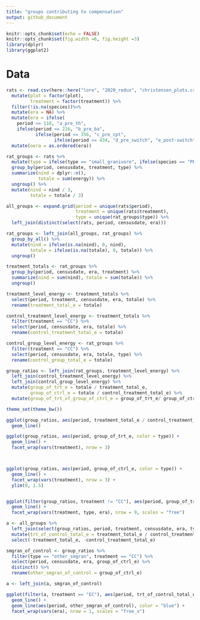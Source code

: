 ```yaml
---
title: "groups contributing to compensation"
output: github_document
---
```



```r
knitr::opts_chunk$set(echo = FALSE)
knitr::opts_chunk$set(fig.width =6, fig.height =3)
library(dplyr)
library(ggplot2)
```

# Data

```r

rats <- read.csv(here::here("lore", "2020_redux", "christensen_plots.csv")) %>%
  mutate(plot = factor(plot),
         treatment = factor(treatment)) %>%
  filter(!is.na(species))%>%
  mutate(era = NA) %>%
  mutate(era = ifelse(
    period <= 118, "a_pre_th",
    ifelse(period <= 216, "b_pre_ba",
           ifelse(period <= 356, "c_pre_cpt",
                  ifelse(period <= 434, "d_pre_switch", "e_post-switch"))))) %>%
  mutate(oera = as.ordered(era))


```

```r

rat_groups <- rats %>% 
  mutate(type = ifelse(type == "small_granivore", ifelse(species == "PB", "PB", "other_smgran"), "not_smgran")) %>%
  group_by(period, censusdate, treatment, type) %>%
  summarize(nind = dplyr::n(),
            totale = sum(energy)) %>%
  ungroup() %>%
  mutate(nind = nind / 3,
         totale = totale / 3)

all_groups <- expand.grid(period = unique(rats$period), 
                          treatment = unique(rats$treatment),
                          type = unique(rat_groups$type)) %>%
  left_join(distinct(select(rats, period, censusdate, era)))

rat_groups <- left_join(all_groups, rat_groups) %>%
  group_by_all() %>%
  mutate(nind = ifelse(is.na(nind), 0, nind),
         totale = ifelse(is.na(totale), 0, totale)) %>%
  ungroup() 

treatment_totals <- rat_groups %>%
  group_by(period, censusdate, era, treatment) %>%
  summarize(nind = sum(nind), totale = sum(totale)) %>%
  ungroup() 

treatment_level_energy <- treatment_totals %>%
  select(period, treatment, censusdate, era, totale) %>%
  rename(treatment_total_e = totale)

control_treatment_level_energy <- treatment_totals %>%
  filter(treatment == "CC") %>%
  select(period, censusdate, era, totale) %>%
  rename(control_treatment_total_e = totale)

control_group_level_energy <- rat_groups %>%
  filter(treatment == "CC") %>%
  select(period, censusdate, era, totale, type) %>%
  rename(control_group_total_e = totale)

group_ratios <- left_join(rat_groups, treatment_level_energy) %>%
  left_join(control_treatment_level_energy) %>%
  left_join(control_group_level_energy) %>%
  mutate(group_of_trt_e = totale / treatment_total_e,
         group_of_ctrl_e = totale / control_treatment_total_e) %>%
  mutate(group_of_trt_of_group_of_ctrl_e = group_of_trt_e/ group_of_ctrl_e)

```

```r
theme_set(theme_bw())

ggplot(group_ratios, aes(period, treatment_total_e / control_treatment_total_e, color = treatment)) +
  geom_line()

ggplot(group_ratios, aes(period, group_of_trt_e, color = type)) +
  geom_line() +
  facet_wrap(vars(treatment), nrow = 3)



ggplot(group_ratios, aes(period, group_of_ctrl_e, color = type)) +
  geom_line() +
  facet_wrap(vars(treatment), nrow = 3) +
  ylim(0, 1.5)


ggplot(filter(group_ratios, treatment != "CC"), aes(period, group_of_trt_of_group_of_ctrl_e, color = type)) +
  geom_line() +
  facet_wrap(vars(treatment, type, era), nrow = 9, scales = "free")

a <- all_groups %>%
  left_join(select(group_ratios, period, treatment, censusdate, era, type, treatment_total_e, control_treatment_total_e)) %>%
  mutate(trt_of_control_total_e = treatment_total_e / control_treatment_total_e) %>%
  select(-treatment_total_e, -control_treatment_total_e)

smgran_of_control <- group_ratios %>%
  filter(type == "other_smgran", treatment == "CC") %>%
  select(period, censusdate, era, group_of_ctrl_e) %>%
  distinct() %>%
  rename(other_smgran_of_control = group_of_ctrl_e)

a <- left_join(a, smgran_of_control)

ggplot(filter(a, treatment == "EC"), aes(period, trt_of_control_total_e)) +
  geom_line() +
  geom_line(aes(period, other_smgran_of_control), color = "blue") +
  facet_wrap(vars(era), nrow = 1, scales = "free_x")

```